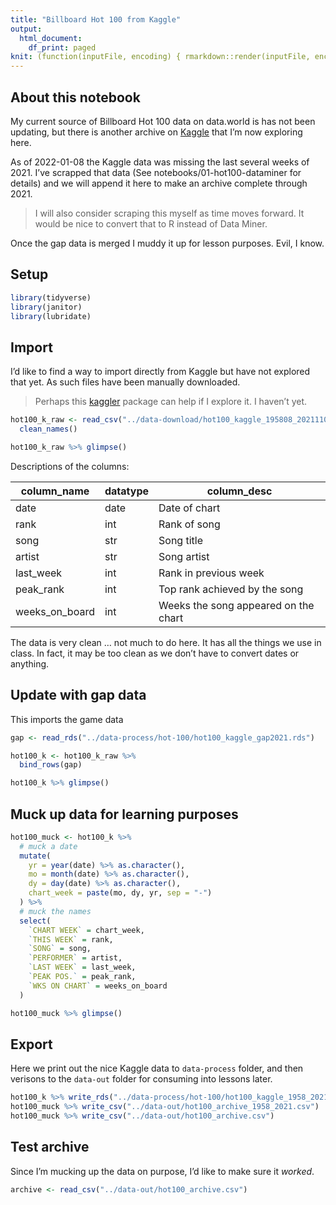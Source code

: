 ```yaml
---
title: "Billboard Hot 100 from Kaggle"
output:
  html_document:
    df_print: paged
knit: (function(inputFile, encoding) { rmarkdown::render(inputFile, encoding = encoding, output_dir = "../docs") })
---
```


## About this notebook

My current source of Billboard Hot 100 data on data.world is has not been updating, but there is another archive on [Kaggle](https://www.kaggle.com/dhruvildave/billboard-the-hot-100-songs) that I'm now exploring here.

As of 2022-01-08 the Kaggle data was missing the last several weeks of 2021. I've scrapped that data (See notebooks/01-hot100-dataminer for details) and we will append it here to make an archive complete through 2021.

> I will also consider scraping this myself as time moves forward. It would be nice to convert that to R instead of Data Miner.

Once the gap data is merged I muddy it up for lesson purposes. Evil, I know.

## Setup

```r
library(tidyverse)
library(janitor)
library(lubridate)
```

## Import

I'd like to find a way to import directly from Kaggle but have not explored that yet. As such files have been manually downloaded.

> Perhaps this [kaggler](https://github.com/mkearney/kaggler) package can help if I explore it. I haven't yet.

```r
hot100_k_raw <- read_csv("../data-download/hot100_kaggle_195808_20211106.csv") %>% 
  clean_names()

hot100_k_raw %>% glimpse()
```


Descriptions of the columns:

| column_name    | datatype | column_desc                          |
|----------------|----------|--------------------------------------|
| date           | date     | Date of chart                        |
| rank           | int      | Rank of song                         |
| song           | str      | Song title                           |
| artist         | str      | Song artist                          |
| last_week      | int      | Rank in previous week                |
| peak_rank      | int      | Top rank achieved by the song        |
| weeks_on_board | int      | Weeks the song appeared on the chart |


The data is very clean ... not much to do here. It has all the things we use in class. In fact, it may be too clean as we don't have to convert dates or anything.

## Update with gap data

This imports the game data

```r
gap <- read_rds("../data-process/hot-100/hot100_kaggle_gap2021.rds")
```

```r
hot100_k <- hot100_k_raw %>% 
  bind_rows(gap)

hot100_k %>% glimpse()
```

## Muck up data for learning purposes

```r
hot100_muck <- hot100_k %>% 
  # muck a date
  mutate(
    yr = year(date) %>% as.character(),
    mo = month(date) %>% as.character(),
    dy = day(date) %>% as.character(),
    chart_week = paste(mo, dy, yr, sep = "-")
  ) %>% 
  # muck the names
  select(
    `CHART WEEK` = chart_week,
    `THIS WEEK` = rank,
    `SONG` = song,
    `PERFORMER` = artist,
    `LAST WEEK` = last_week,
    `PEAK POS.` = peak_rank,
    `WKS ON CHART` = weeks_on_board
  )

hot100_muck %>% glimpse()
```


## Export

Here we print out the nice Kaggle data to `data-process` folder, and then verisons to the `data-out` folder for consuming into lessons later.

```r
hot100_k %>% write_rds("../data-process/hot-100/hot100_kaggle_1958_2021.rds")
hot100_muck %>% write_csv("../data-out/hot100_archive_1958_2021.csv")
hot100_muck %>% write_csv("../data-out/hot100_archive.csv")
```

## Test archive

Since I'm mucking up the data on purpose, I'd like to make sure it _worked_.

```r
archive <- read_csv("../data-out/hot100_archive.csv")
```


